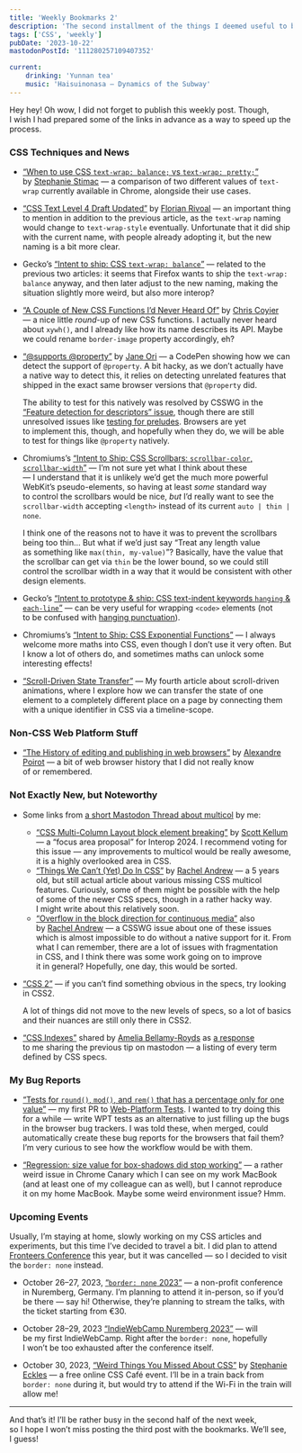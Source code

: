 ```yaml
---
title: 'Weekly Bookmarks 2'
description: 'The second installment of the things I deemed useful to bookmark in my blog.'
tags: ['CSS', 'weekly']
pubDate: '2023-10-22'
mastodonPostId: '111280257109407352'

current:
	drinking: 'Yunnan tea'
	music: 'Haisuinonasa — Dynamics of the Subway'
---
```


Hey hey! Oh wow, I did not forget to publish this weekly post. Though, I wish I had prepared some of the links in advance as a way to speed up the process.

### CSS Techniques and News

- [“When to use CSS `text-wrap: balance;` vs `text-wrap: pretty;`”](https://blog.stephaniestimac.com/posts/2023/10/css-text-wrap/) by [Stephanie Stimac](https://stephaniestimac.com/) — a comparison of two different values of `text-wrap` currently available in Chrome, alongside their use cases.

- [“CSS Text Level 4 Draft Updated”](https://www.w3.org/blog/CSS/2023/10/20/css-text-level-4-draft-updated/) by [Florian Rivoal](https://florian.rivoal.net/) — an important thing to mention in addition to the previous article, as the `text-wrap` naming would change to `text-wrap-style` eventually. Unfortunate that it did ship with the current name, with people already adopting it, but the new naming is a bit more clear.

- Gecko’s [“Intent to ship: CSS `text-wrap: balance`”](https://groups.google.com/a/mozilla.org/g/dev-platform/c/uAscf5sfEdc/m/0EQcFYqxAAAJ) — related to the previous two articles: it seems that Firefox wants to ship the `text-wrap: balance` anyway, and then later adjust to the new naming, making the situation slightly more weird, but also more interop?

- [“A Couple of New CSS Functions I’d Never Heard Of”](https://chriscoyier.net/2023/10/17/a-couple-of-new-css-functions-id-never-heard-of/) by [Chris Coyier](https://chriscoyier.net/) — a nice little _round_-up of new CSS functions. I actually never heard about `xywh()`, and I already like how its name describes its API. Maybe we could rename `border-image` property accordingly, eh?

- [“@supports @property”](https://codepen.io/propjockey/pen/OJdJmya?editors=1100) by [Jane Ori](http://propjockey.io/) — a CodePen showing how we can detect the support of `@property`. A bit hacky, as we don’t actually have a native way to detect this, it relies on detecting unrelated features that shipped in the exact same browser versions that `@property` did.

    The ability to test for this natively was resolved by CSSWG in the [“Feature detection for descriptors” issue](https://github.com/w3c/csswg-drafts/issues/2463#issuecomment-1016720310), though there are still unresolved issues like [testing for preludes](https://github.com/w3c/csswg-drafts/issues/6966). Browsers are yet to implement this, though, and hopefully when they do, we will be able to test for things like `@property` natively.

- Chromiums’s [“Intent to Ship: CSS Scrollbars: `scrollbar-color`, `scrollbar-width`”](https://groups.google.com/a/chromium.org/g/blink-dev/c/PkEsMirl2zE/m/ArphSa39AAAJ) — I’m not sure yet what I think about these — I understand that it is unlikely we’d get the much more powerful WebKit’s pseudo-elements, so having at least _some_ standard way to control the scrollbars would be nice, _but_ I’d really want to see the `scrollbar-width` accepting `<length>` instead of its current `auto | thin | none`.

    I think one of the reasons not to have it was to prevent the scrollbars being too thin… But what if we’d just say “Treat any length value as something like `max(thin, my-value)`”? Basically, have the value that the scrollbar can get via `thin` be the lower bound, so we could still control the scrollbar width in a way that it would be consistent with other design elements.

- Gecko’s [“Intent to prototype & ship: CSS text-indent keywords `hanging` & `each-line`”](https://groups.google.com/a/mozilla.org/g/dev-platform/c/z6PaiICBCRg/m/w171E3_DAAAJ) — can be very useful for wrapping `<code>` elements (not to be confused with [hanging punctuation](https://drafts.csswg.org/css-text/#hanging-punctuation-property)).

- Chromiums’s [“Intent to Ship: CSS Exponential Functions”](https://groups.google.com/a/chromium.org/g/blink-dev/c/oAu01pBscs8/m/JUaPY3KwAQAJ) — I always welcome more maths into CSS, even though I don’t use it very often. But I know a lot of others do, and sometimes maths can unlock some interesting effects!

- [“Scroll-Driven State Transfer”](https://kizu.dev/scroll-driven-state-transfer/) — My fourth article about scroll-driven animations, where I explore how we can transfer the state of one element to a completely different place on a page by connecting them with a unique identifier in CSS via a timeline-scope.

### Non-CSS Web Platform Stuff

- [“The History of editing and publishing in web browsers”](https://techno-barje.fr/post/2023/10/20/history-of-edition-and-publishing-in-web-browsers/) by [Alexandre Poirot](https://techno-barje.fr/) — a bit of web browser history that I did not really know of or remembered.

### Not Exactly New, but Noteworthy

- Some links from [a short Mastodon Thread about multicol](https://front-end.social/@kizu/111258253160862526) by me:

    - [“CSS Multi-Column Layout block element breaking”](https://github.com/web-platform-tests/interop/issues/520) by [Scott Kellum](https://scottkellum.com/) — a “focus area proposal” for Interop 2024. I recommend voting for this issue — any improvements to multicol would be really awesome, it is a highly overlooked area in CSS.
    - [“Things We Can’t (Yet) Do In CSS”](https://www.smashingmagazine.com/2019/11/css-things-cant-yet-do/) by [Rachel Andrew](https://rachelandrew.co.uk/) — a 5 years old, but still actual article about various missing CSS multicol features. Curiously, some of them might be possible with the help of some of the newer CSS specs, though in a rather hacky way. I might write about this relatively soon.
    - [“Overflow in the block direction for continuous media”](https://github.com/w3c/csswg-drafts/issues/2923) also by [Rachel Andrew](https://rachelandrew.co.uk/) — a CSSWG issue about one of these issues which is almost impossible to do without a native support for it. From what I can remember, there are a lot of issues with fragmentation in CSS, and I think there was some work going on to improve it in general? Hopefully, one day, this would be sorted.

- [“CSS 2”](https://drafts.csswg.org/css2/) — if you can’t find something obvious in the specs, try looking in CSS2.

    A lot of things did not move to the new levels of specs, so a lot of basics and their nuances are still only there in CSS2.

- [“CSS Indexes”](https://drafts.csswg.org/indexes/) shared by [Amelia Bellamy-Royds](https://github.com/AmeliaBR/) as [a response](https://front-end.social/@AmeliaBR/111251112262899307) to me sharing the previous tip on mastodon — a listing of every term defined by CSS specs.

### My Bug Reports

- [“Tests for `round()`, `mod()`, and `rem()` that has a percentage only for one value”](https://github.com/web-platform-tests/wpt/pull/42676) — my first PR to [Web-Platform Tests](https://web-platform-tests.org/). I wanted to try doing this for a while — write WPT tests as an alternative to just filling up the bugs in the browser bug trackers. I was told these, when merged, could automatically create these bug reports for the browsers that fail them? I’m very curious to see how the workflow would be with them.

- [“Regression: size value for box-shadows did stop working”](https://bugs.chromium.org/p/chromium/issues/detail?id=1493339) — a rather weird issue in Chrome Canary which I can see on my work MacBook (and at least one of my colleague can as well), but I cannot reproduce it on my home MacBook. Maybe some weird environment issue? Hmm.

### Upcoming Events

Usually, I’m staying at home, slowly working on my CSS articles and experiments, but this time I’ve decided to travel a bit. I did plan to attend [Fronteers Conference](https://fronteersconf.org/) this year, but it was cancelled — so I decided to visit the `border: none` instead.

- October 26–27, 2023, [“`border: none` 2023”](https://border-none.net/2023/) — a non-profit conference in Nuremberg, Germany. I’m planning to attend it in-person, so if you’d be there — say hi! Otherwise, they’re planning to stream the talks, with the ticket starting from €30.

- October 28–29, 2023 [“IndieWebCamp Nuremberg 2023”](https://indieweb.org/2023/Nuremberg) — will be my first IndieWebCamp. Right after the `border: none`, hopefully I won’t be too exhausted after the conference itself.

- October 30, 2023, [“Weird Things You Missed About CSS”](https://www.meetup.com/css-cafe/events/296354512/) by [Stephanie Eckles](https://thinkdobecreate.com/) — a free online CSS Café event. I’ll be in a train back from `border: none` during it, but would try to attend if the Wi-Fi in the train will allow me!

- - -

And that’s it! I’ll be rather busy in the second half of the next week, so I hope I won’t miss posting the third post with the bookmarks. We’ll see, I guess!
